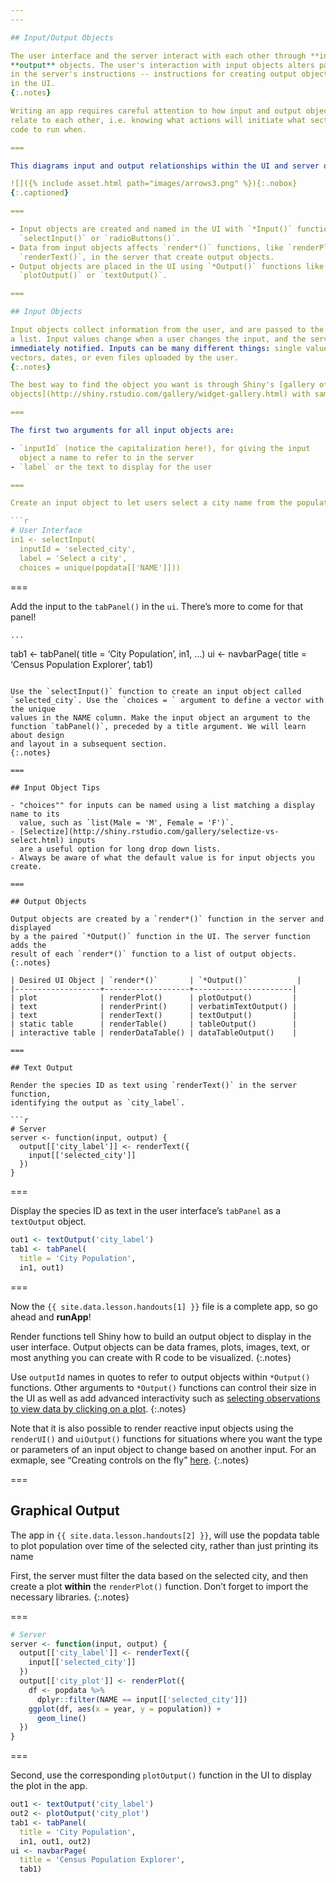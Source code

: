 ```yaml
---
---

## Input/Output Objects

The user interface and the server interact with each other through **input** and
**output** objects. The user's interaction with input objects alters parameters
in the server's instructions -- instructions for creating output objects shown
in the UI.
{:.notes}

Writing an app requires careful attention to how input and output objects
relate to each other, i.e. knowing what actions will initiate what sections of
code to run when.

===

This diagrams input and output relationships within the UI and server objects:

![]({% include asset.html path="images/arrows3.png" %}){:.nobox}
{:.captioned}

===

- Input objects are created and named in the UI with `*Input()` functions like
  `selectInput()` or `radioButtons()`.
- Data from input objects affects `render*()` functions, like `renderPlot()` or
  `renderText()`, in the server that create output objects.
- Output objects are placed in the UI using `*Output()` functions like
  `plotOutput()` or `textOutput()`.

===

## Input Objects

Input objects collect information from the user, and are passed to the server as
a list. Input values change when a user changes the input, and the server is
immediately notified. Inputs can be many different things: single values, text,
vectors, dates, or even files uploaded by the user.
{:.notes}

The best way to find the object you want is through Shiny's [gallery of input
objects](http://shiny.rstudio.com/gallery/widget-gallery.html) with sample code.

===

The first two arguments for all input objects are:

- `inputId` (notice the capitalization here!), for giving the input
  object a name to refer to in the server
- `label` or the text to display for the user

===

Create an input object to let users select a city name from the population data.

```r
# User Interface
in1 <- selectInput(
  inputId = 'selected_city',
  label = 'Select a city',
  choices = unique(popdata[['NAME']]))
```

===

Add the input to the `tabPanel()` in the `ui`. There's more to come for that panel!

```r
...
```

tab1 <- tabPanel(
  title = 'City Population',
  in1, ...)
ui <- navbarPage(
  title = 'Census Population Explorer',
  tab1)
```

Use the `selectInput()` function to create an input object called
`selected_city`. Use the `choices = ` argument to define a vector with the unique
values in the NAME column. Make the input object an argument to the
function `tabPanel()`, preceded by a title argument. We will learn about design
and layout in a subsequent section.
{:.notes}

===

## Input Object Tips

- "choices"" for inputs can be named using a list matching a display name to its
  value, such as `list(Male = 'M', Female = 'F')`.
- [Selectize](http://shiny.rstudio.com/gallery/selectize-vs-select.html) inputs
  are a useful option for long drop down lists.
- Always be aware of what the default value is for input objects you create.

===

## Output Objects

Output objects are created by a `render*()` function in the server and displayed
by a the paired `*Output()` function in the UI. The server function adds the
result of each `render*()` function to a list of output objects.
{:.notes}

| Desired UI Object | `render*()`       | `*Output()`           |
|-------------------+-------------------+----------------------|
| plot              | renderPlot()      | plotOutput()         |
| text              | renderPrint()     | verbatimTextOutput() |
| text              | renderText()      | textOutput()         |
| static table      | renderTable()     | tableOutput()        |
| interactive table | renderDataTable() | dataTableOutput()    |

===

## Text Output

Render the species ID as text using `renderText()` in the server function,
identifying the output as `city_label`.

```r
# Server
server <- function(input, output) {
  output[['city_label']] <- renderText({
    input[['selected_city']]
  })
}
```

===

Display the species ID as text in the user interface's `tabPanel` as a
`textOutput` object.

```r
out1 <- textOutput('city_label')
tab1 <- tabPanel(
  title = 'City Population',
  in1, out1)
```

===

Now the `{{ site.data.lesson.handouts[1] }}` file is a complete app, so go ahead and
**runApp**!

Render functions tell Shiny how to build an output object to display in the user
interface. Output objects can be data frames, plots, images, text, or most
anything you can create with R code to be visualized.
{:.notes}

Use `outputId` names in quotes to refer to output objects within `*Output()`
functions. Other arguments to `*Output()` functions can control their size in
the UI as well as add advanced interactivity such as [selecting observations to
view data by clicking on a
plot](http://shiny.rstudio.com/articles/selecting-rows-of-data.html).
{:.notes}

Note that it is also possible to render reactive input objects using the
`renderUI()` and `uiOutput()` functions for situations where you want the type
or parameters of an input object to change based on another input. For an
exmaple, see "Creating controls on the fly"
[here](http://shiny.rstudio.com/articles/dynamic-ui.html).
{:.notes}

===

## Graphical Output

The app in `{{ site.data.lesson.handouts[2] }}`, will use the popdata table to plot
population over time of the selected city, rather than just printing its name

First, the server must filter the data based on the selected city, and
then create a plot **within** the `renderPlot()` function. Don't forget to
import the necessary libraries.
{:.notes}

===

```r
# Server
server <- function(input, output) {
  output[['city_label']] <- renderText({
    input[['selected_city']]
  })
  output[['city_plot']] <- renderPlot({
    df <- popdata %>% 
      dplyr::filter(NAME == input[['selected_city']])
    ggplot(df, aes(x = year, y = population)) +
      geom_line()
  })
}
```

===

Second, use the corresponding `plotOutput()` function in the UI to display the
plot in the app.

```r
out1 <- textOutput('city_label')
out2 <- plotOutput('city_plot')
tab1 <- tabPanel(
  title = 'City Population',
  in1, out1, out2)
ui <- navbarPage(
  title = 'Census Population Explorer',
  tab1)
```
